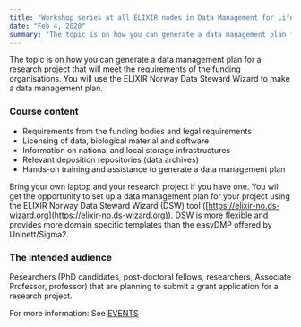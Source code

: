 ```yaml
---
title: "Workshop series at all ELIXIR nodes in Data Management for Life Science projects"
date: "Feb 4, 2020"
summary: "The topic is on how you can generate a data management plan for a research project that will meet the requirements of the funding organisations. You will use the ELIXIR Norway Data Steward Wizard to make a data management plan."
---
```


The topic is on how you can generate a data management plan for a research project that will meet the requirements of the funding organisations. You will use the ELIXIR Norway Data Steward Wizard to make a data management plan.

### Course content

- Requirements from the funding bodies and legal requirements
- Licensing of data, biological material and software
- Information on national and local storage infrastructures
- Relevant deposition repositories (data archives)
- Hands-on training and assistance to generate a data management plan

Bring your own laptop and your research project if you have one. You will get the opportunity to set up a data management plan for your project using the ELIXIR Norway Data Steward Wizard (DSW) tool ([https://elixir-no.ds-wizard.org](https://elixir-no.ds-wizard.org)). DSW is more flexible and provides more domain specific templates than the easyDMP offered by Uninett/Sigma2.

### The intended audience

Researchers (PhD candidates, post-doctoral fellows, researchers, Associate Professor, professor) that are planning to submit a grant application for a research project.

For more information: See [EVENTS](events)
